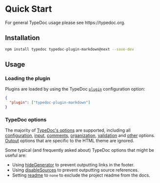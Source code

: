
# Quick Start

<Callout type="info">
  For general TypeDoc usage please see https://typedoc.org.
</Callout>

## Installation

```sh npm2yarn
npm install typedoc typedoc-plugin-markdown@next --save-dev
```

## Usage

### Loading the plugin

Plugins are loaded by using the TypeDoc [`plugin`](https://typedoc.org/options/configuration/#plugin) configuration option:

```json filename="typedoc.json"
{
  "plugin": ["typedoc-plugin-markdown"]
}
```

### TypeDoc options

The majority of [TypeDoc's options](https://typedoc.org/options/) are supported, including all [configuration](https://typedoc.org/options/configuration/), [input](https://typedoc.org/options/input/), [comments](https://typedoc.org/options/comments/), [organization](https://typedoc.org/options/organization/), [validation](https://typedoc.org/options/validation/) and [other](https://typedoc.org/options/other/) options.
[Output](https://typedoc.org/options/output/) options that are specific to the HTML theme are ignored.

Some typical (and frequently asked about) TypeDoc options that might be useful are:

- Using [hideGenerator](https://typedoc.org/options/output/#hidegenerator) to prevent outputting links in the footer.
- Using [disableSources](https://typedoc.org/options/output/#disablesources) to prevent outputting source references.
- Setting [readme](https://typedoc.org/options/input/#readme) to `none` to exclude the project readme from the docs.
